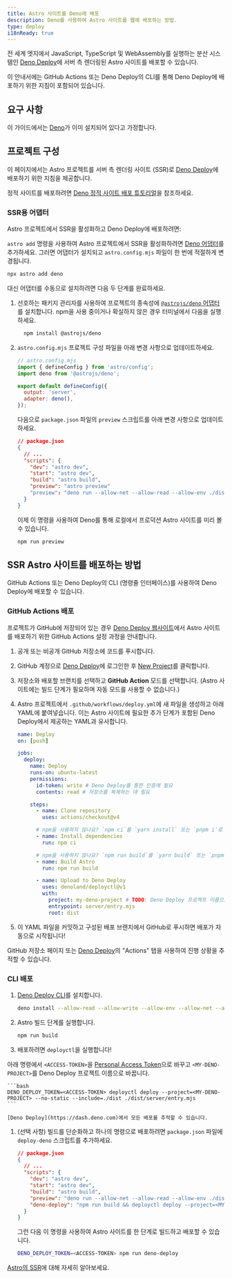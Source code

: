 ```yaml
---
title: Astro 사이트를 Deno에 배포
description: Deno를 사용하여 Astro 사이트를 웹에 배포하는 방법.
type: deploy
i18nReady: true
---
```



전 세계 엣지에서 JavaScript, TypeScript 및 WebAssembly를 실행하는 분산 시스템인 [Deno Deploy](https://deno.com/deploy)에 서버 측 렌더링된 Astro 사이트를 배포할 수 있습니다.

이 안내서에는 GitHub Actions 또는 Deno Deploy의 CLI를 통해 Deno Deploy에 배포하기 위한 지침이 포함되어 있습니다.

## 요구 사항

이 가이드에서는 [Deno](https://deno.com/)가 이미 설치되어 있다고 가정합니다.

## 프로젝트 구성

이 페이지에서는 Astro 프로젝트를 서버 측 렌더링 사이트 (SSR)로 [Deno Deploy](https://deno.com/deploy)에 배포하기 위한 지침을 제공합니다.

정적 사이트를 배포하려면 [Deno 정적 사이트 배포 튜토리얼](https://docs.deno.com/deploy/tutorials/static-site)을 참조하세요.

### SSR용 어댑터

Astro 프로젝트에서 SSR을 활성화하고 Deno Deploy에 배포하려면:

`astro add` 명령을 사용하여 Astro 프로젝트에서 SSR을 활성화하려면 [Deno 어댑터][Deno adapter]를 추가하세요. 그러면 어댑터가 설치되고 `astro.config.mjs` 파일이 한 번에 적절하게 변경됩니다.

```bash
npx astro add deno
```

대신 어댑터를 수동으로 설치하려면 다음 두 단계를 완료하세요.

1. 선호하는 패키지 관리자를 사용하여 프로젝트의 종속성에 [`@astrojs/deno` 어댑터][Deno adapter]를 설치합니다. npm을 사용 중이거나 확실하지 않은 경우 터미널에서 다음을 실행하세요.

    ```bash
      npm install @astrojs/deno
    ```

1. `astro.config.mjs` 프로젝트 구성 파일을 아래 변경 사항으로 업데이트하세요.

    ```js ins={3,6-7}
    // astro.config.mjs
    import { defineConfig } from 'astro/config';
    import deno from '@astrojs/deno';

    export default defineConfig({
      output: 'server',
      adapter: deno(),
    });
    ```

    다음으로 `package.json` 파일의 `preview` 스크립트를 아래 변경 사항으로 업데이트하세요.

    ```json del={8} ins={9}
    // package.json
    {
      // ...
      "scripts": {
        "dev": "astro dev",
        "start": "astro dev",
        "build": "astro build",
        "preview": "astro preview"
        "preview": "deno run --allow-net --allow-read --allow-env ./dist/server/entry.mjs"
      }
    }
    ```

    이제 이 명령을 사용하여 Deno를 통해 로컬에서 프로덕션 Astro 사이트를 미리 볼 수 있습니다.

    ```bash
    npm run preview
    ```

## SSR Astro 사이트를 배포하는 방법

GitHub Actions 또는 Deno Deploy의 CLI (명령줄 인터페이스)를 사용하여 Deno Deploy에 배포할 수 있습니다.

### GitHub Actions 배포

프로젝트가 GitHub에 저장되어 있는 경우 [Deno Deploy 웹사이트](https://dash.deno.com/)에서 Astro 사이트를 배포하기 위한 GitHub Actions 설정 과정을 안내합니다.

1. 공개 또는 비공개 GitHub 저장소에 코드를 푸시합니다.

1. GitHub 계정으로 [Deno Deploy](https://dash.deno.com/)에 로그인한 후 [New Project](https://dash.deno.com)를 클릭합니다.

1. 저장소와 배포할 브랜치를 선택하고 **GitHub Action** 모드를 선택합니다. (Astro 사이트에는 빌드 단계가 필요하며 자동 모드를 사용할 수 없습니다.)

1. Astro 프로젝트에서 `.github/workflows/deploy.yml`에 새 파일을 생성하고 아래 YAML에 붙여넣습니다. 이는 Astro 사이트에 필요한 추가 단계가 포함된 Deno Deploy에서 제공하는 YAML과 유사합니다.

    ```yaml
    name: Deploy
    on: [push]

    jobs:
      deploy:
        name: Deploy
        runs-on: ubuntu-latest
        permissions:
          id-token: write # Deno Deploy를 통한 인증에 필요
          contents: read # 저장소를 복제하는 데 필요

        steps:
          - name: Clone repository
            uses: actions/checkout@v4

          # npm을 사용하지 않나요? `npm ci`를 `yarn install` 또는 `pnpm i`로 변경하세요.
          - name: Install dependencies
            run: npm ci

          # npm을 사용하지 않나요? `npm run build`를 `yarn build` 또는 `pnpm run build`로 변경하세요.
          - name: Build Astro
            run: npm run build

          - name: Upload to Deno Deploy
            uses: denoland/deployctl@v1
            with:
              project: my-deno-project # TODO: Deno Deploy 프로젝트 이름으로 교체
              entrypoint: server/entry.mjs
              root: dist
    ```

1. 이 YAML 파일을 커밋하고 구성된 배포 브랜치에서 GitHub로 푸시하면 배포가 자동으로 시작됩니다!

  GitHub 저장소 페이지 또는 [Deno Deploy](https://dash.deno.com)의 "Actions" 탭을 사용하여 진행 상황을 추적할 수 있습니다.

### CLI 배포

1. [Deno Deploy CLI](https://docs.deno.com/deploy/manual/deployctl)를 설치합니다.

    ```bash
    deno install --allow-read --allow-write --allow-env --allow-net --allow-run --no-check -r -f https://deno.land/x/deploy/deployctl.ts
    ```

1. Astro 빌드 단계를 실행합니다.

    ```bash
    npm run build
    ```

1. 배포하려면 `deployctl`을 실행합니다!

  아래 명령에서 `<ACCESS-TOKEN>`을 [Personal Access Token](https://dash.deno.com/account#access-tokens)으로 바꾸고 `<MY-DENO-PROJECT>`를 Deno Deploy 프로젝트 이름으로 바꿉니다.

    ```bash
    DENO_DEPLOY_TOKEN=<ACCESS-TOKEN> deployctl deploy --project=<MY-DENO-PROJECT> --no-static --include=./dist ./dist/server/entry.mjs
    ```

    [Deno Deploy](https://dash.deno.com)에서 모든 배포를 추적할 수 있습니다.

1. (선택 사항) 빌드를 단순화하고 하나의 명령으로 배포하려면 `package.json` 파일에 `deploy-deno` 스크립트를 추가하세요.

    ```json ins={9}
    // package.json
    {
      // ...
      "scripts": {
        "dev": "astro dev",
        "start": "astro dev",
        "build": "astro build",
        "preview": "deno run --allow-net --allow-read --allow-env ./dist/server/entry.mjs",
        "deno-deploy": "npm run build && deployctl deploy --project=<MY-DENO-PROJECT> --no-static --include=./dist ./dist/server/entry.mjs"
      }
    }
    ```

    그런 다음 이 명령을 사용하여 Astro 사이트를 한 단계로 빌드하고 배포할 수 있습니다.

    ```bash
    DENO_DEPLOY_TOKEN=<ACCESS-TOKEN> npm run deno-deploy
    ```

<ReadMore>[Astro의 SSR](/ko/guides/server-side-rendering/)에 대해 자세히 알아보세요.</ReadMore>

[Deno adapter]: https://github.com/denoland/deno-astro-adapter
